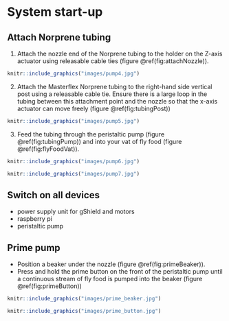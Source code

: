 # System start-up {#startup}

## Attach Norprene tubing

1. Attach the nozzle end of the Norprene tubing to the holder on the Z-axis actuator using releasable cable ties (figure \@ref(fig:attachNozzle)).

```r
knitr::include_graphics("images/pump4.jpg")
```

2. Attach the Masterflex Norprene tubing to the right-hand side vertical post using a releasable cable tie. Ensure there is a large loop in the tubing between this attachment point and the nozzle so that the x-axis actuator can move freely (figure \@ref(fig:tubingPost))

```r
knitr::include_graphics("images/pump5.jpg")
```

3. Feed the tubing through the peristaltic pump (figure \@ref(fig:tubingPump)) and into your vat of fly food (figure \@ref(fig:flyFoodVat)).

```r
knitr::include_graphics("images/pump6.jpg")
```

```r
knitr::include_graphics("images/pump7.jpg")
```


## Switch on all devices
 * power supply unit for gShield and motors
 * raspberry pi
 * peristaltic pump
 
## Prime pump 
 * Position a beaker under the nozzle  (figure \@ref(fig:primeBeaker)).
 * Press and hold the prime button on the front of the peristaltic pump until a continuous stream of fly food is pumped into the beaker (figure \@ref(fig:primeButton))

```r
knitr::include_graphics("images/prime_beaker.jpg")
```

```r
knitr::include_graphics("images/prime_button.jpg")
```

